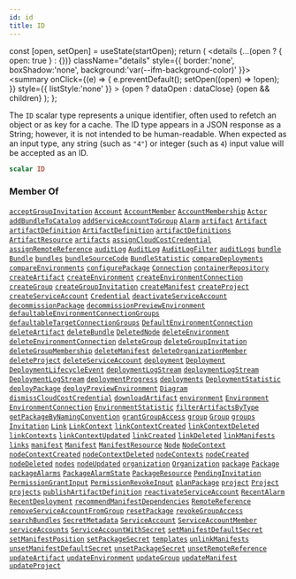 ```yaml
---
id: id
title: ID
---
```









  const [open, setOpen] = useState(startOpen);
  return (
    <details {...(open ? { open: true } : {})} className="details" style={{ border:'none', boxShadow:'none', background:'var(--ifm-background-color)' }}>
      <summary
        onClick={(e) => {
          e.preventDefault();
          setOpen((open) => !open);
        }}
        style={{ listStyle:'none' }}
      >
      {open ? dataOpen : dataClose}
      </summary>
      {open && children}
    </details>
  );
};








The `ID` scalar type represents a unique identifier, often used to refetch an object or as key for a cache. The ID type appears in a JSON response as a String; however, it is not intended to be human-readable. When expected as an input type, any string (such as `"4"`) or integer (such as `4`) input value will be accepted as an ID.


```graphql
scalar ID
```








### Member Of

[`acceptGroupInvitation`](/swapi/operations/mutations/accept-group-invitation.mdx)  <Badge class="badge badge--secondary badge--relation" text="mutation"/><Bullet />[`Account`](/swapi/types/objects/account.mdx)  <Badge class="badge badge--secondary badge--relation" text="object"/><Bullet />[`AccountMember`](/swapi/types/objects/account-member.mdx)  <Badge class="badge badge--secondary badge--relation" text="object"/><Bullet />[`AccountMembership`](/swapi/types/objects/account-membership.mdx)  <Badge class="badge badge--secondary badge--relation" text="object"/><Bullet />[`Actor`](/swapi/types/objects/actor.mdx)  <Badge class="badge badge--secondary badge--relation" text="object"/><Bullet />[`addBundleToCatalog`](/swapi/operations/mutations/add-bundle-to-catalog.mdx)  <Badge class="badge badge--secondary badge--relation" text="mutation"/><Bullet />[`addServiceAccountToGroup`](/swapi/operations/mutations/add-service-account-to-group.mdx)  <Badge class="badge badge--secondary badge--relation" text="mutation"/><Bullet />[`Alarm`](/swapi/types/objects/alarm.mdx)  <Badge class="badge badge--secondary badge--relation" text="object"/><Bullet />[`artifact`](/swapi/operations/queries/artifact.mdx)  <Badge class="badge badge--secondary badge--relation" text="query"/><Bullet />[`Artifact`](/swapi/types/objects/artifact.mdx)  <Badge class="badge badge--secondary badge--relation" text="object"/><Bullet />[`artifactDefinition`](/swapi/operations/queries/artifact-definition.mdx)  <Badge class="badge badge--secondary badge--relation" text="query"/><Bullet />[`ArtifactDefinition`](/swapi/types/objects/artifact-definition.mdx)  <Badge class="badge badge--secondary badge--relation" text="object"/><Bullet />[`artifactDefinitions`](/swapi/operations/queries/artifact-definitions.mdx)  <Badge class="badge badge--secondary badge--relation" text="query"/><Bullet />[`ArtifactResource`](/swapi/types/objects/artifact-resource.mdx)  <Badge class="badge badge--secondary badge--relation" text="object"/><Bullet />[`artifacts`](/swapi/operations/queries/artifacts.mdx)  <Badge class="badge badge--secondary badge--relation" text="query"/><Bullet />[`assignCloudCostCredential`](/swapi/operations/mutations/assign-cloud-cost-credential.mdx)  <Badge class="badge badge--secondary badge--relation" text="mutation"/><Bullet />[`assignRemoteReference`](/swapi/operations/mutations/assign-remote-reference.mdx)  <Badge class="badge badge--secondary badge--relation" text="mutation"/><Bullet />[`auditLog`](/swapi/operations/queries/audit-log.mdx)  <Badge class="badge badge--secondary badge--relation" text="query"/><Bullet />[`AuditLog`](/swapi/types/objects/audit-log.mdx)  <Badge class="badge badge--secondary badge--relation" text="object"/><Bullet />[`AuditLogFilter`](/swapi/types/inputs/audit-log-filter.mdx)  <Badge class="badge badge--secondary badge--relation" text="input"/><Bullet />[`auditLogs`](/swapi/operations/queries/audit-logs.mdx)  <Badge class="badge badge--secondary badge--relation" text="query"/><Bullet />[`bundle`](/swapi/operations/queries/bundle.mdx)  <Badge class="badge badge--secondary badge--relation" text="query"/><Bullet />[`Bundle`](/swapi/types/objects/bundle.mdx)  <Badge class="badge badge--secondary badge--relation" text="object"/><Bullet />[`bundles`](/swapi/operations/queries/bundles.mdx)  <Badge class="badge badge--secondary badge--relation" text="query"/><Bullet />[`bundleSourceCode`](/swapi/operations/queries/bundle-source-code.mdx)  <Badge class="badge badge--secondary badge--relation" text="query"/><Bullet />[`BundleStatistic`](/swapi/types/objects/bundle-statistic.mdx)  <Badge class="badge badge--secondary badge--relation" text="object"/><Bullet />[`compareDeployments`](/swapi/operations/queries/compare-deployments.mdx)  <Badge class="badge badge--secondary badge--relation" text="query"/><Bullet />[`compareEnvironments`](/swapi/operations/queries/compare-environments.mdx)  <Badge class="badge badge--secondary badge--relation" text="query"/><Bullet />[`configurePackage`](/swapi/operations/mutations/configure-package.mdx)  <Badge class="badge badge--secondary badge--relation" text="mutation"/><Bullet />[`Connection`](/swapi/types/objects/connection.mdx)  <Badge class="badge badge--secondary badge--relation" text="object"/><Bullet />[`containerRepository`](/swapi/operations/queries/container-repository.mdx)  <Badge class="badge badge--secondary badge--relation" text="query"/><Bullet />[`createArtifact`](/swapi/operations/mutations/create-artifact.mdx)  <Badge class="badge badge--secondary badge--relation" text="mutation"/><Bullet />[`createEnvironment`](/swapi/operations/mutations/create-environment.mdx)  <Badge class="badge badge--secondary badge--relation" text="mutation"/><Bullet />[`createEnvironmentConnection`](/swapi/operations/mutations/create-environment-connection.mdx)  <Badge class="badge badge--secondary badge--relation" text="mutation"/><Bullet />[`createGroup`](/swapi/operations/mutations/create-group.mdx)  <Badge class="badge badge--secondary badge--relation" text="mutation"/><Bullet />[`createGroupInvitation`](/swapi/operations/mutations/create-group-invitation.mdx)  <Badge class="badge badge--secondary badge--relation" text="mutation"/><Bullet />[`createManifest`](/swapi/operations/mutations/create-manifest.mdx)  <Badge class="badge badge--secondary badge--relation" text="mutation"/><Bullet />[`createProject`](/swapi/operations/mutations/create-project.mdx)  <Badge class="badge badge--secondary badge--relation" text="mutation"/><Bullet />[`createServiceAccount`](/swapi/operations/mutations/create-service-account.mdx)  <Badge class="badge badge--secondary badge--relation" text="mutation"/><Bullet />[`Credential`](/swapi/types/inputs/credential.mdx)  <Badge class="badge badge--secondary badge--relation" text="input"/><Bullet />[`deactivateServiceAccount`](/swapi/operations/mutations/deactivate-service-account.mdx)  <Badge class="badge badge--secondary badge--relation" text="mutation"/><Bullet />[`decommissionPackage`](/swapi/operations/mutations/decommission-package.mdx)  <Badge class="badge badge--secondary badge--relation" text="mutation"/><Bullet />[`decommissionPreviewEnvironment`](/swapi/operations/mutations/decommission-preview-environment.mdx)  <Badge class="badge badge--secondary badge--relation" text="mutation"/><Bullet />[`defaultableEnvironmentConnectionGroups`](/swapi/operations/queries/defaultable-environment-connection-groups.mdx)  <Badge class="badge badge--secondary badge--relation" text="query"/><Bullet />[`defaultableTargetConnectionGroups`](/swapi/operations/queries/defaultable-target-connection-groups.mdx)  <Badge class="badge badge--secondary badge--relation" text="query"/><Bullet />[`DefaultEnvironmentConnection`](/swapi/types/objects/default-environment-connection.mdx)  <Badge class="badge badge--secondary badge--relation" text="object"/><Bullet />[`deleteArtifact`](/swapi/operations/mutations/delete-artifact.mdx)  <Badge class="badge badge--secondary badge--relation" text="mutation"/><Bullet />[`deleteBundle`](/swapi/operations/mutations/delete-bundle.mdx)  <Badge class="badge badge--secondary badge--relation" text="mutation"/><Bullet />[`DeletedNode`](/swapi/types/objects/deleted-node.mdx)  <Badge class="badge badge--secondary badge--relation" text="object"/><Bullet />[`deleteEnvironment`](/swapi/operations/mutations/delete-environment.mdx)  <Badge class="badge badge--secondary badge--relation" text="mutation"/><Bullet />[`deleteEnvironmentConnection`](/swapi/operations/mutations/delete-environment-connection.mdx)  <Badge class="badge badge--secondary badge--relation" text="mutation"/><Bullet />[`deleteGroup`](/swapi/operations/mutations/delete-group.mdx)  <Badge class="badge badge--secondary badge--relation" text="mutation"/><Bullet />[`deleteGroupInvitation`](/swapi/operations/mutations/delete-group-invitation.mdx)  <Badge class="badge badge--secondary badge--relation" text="mutation"/><Bullet />[`deleteGroupMembership`](/swapi/operations/mutations/delete-group-membership.mdx)  <Badge class="badge badge--secondary badge--relation" text="mutation"/><Bullet />[`deleteManifest`](/swapi/operations/mutations/delete-manifest.mdx)  <Badge class="badge badge--secondary badge--relation" text="mutation"/><Bullet />[`deleteOrganizationMember`](/swapi/operations/mutations/delete-organization-member.mdx)  <Badge class="badge badge--secondary badge--relation" text="mutation"/><Bullet />[`deleteProject`](/swapi/operations/mutations/delete-project.mdx)  <Badge class="badge badge--secondary badge--relation" text="mutation"/><Bullet />[`deleteServiceAccount`](/swapi/operations/mutations/delete-service-account.mdx)  <Badge class="badge badge--secondary badge--relation" text="mutation"/><Bullet />[`deployment`](/swapi/operations/queries/deployment.mdx)  <Badge class="badge badge--secondary badge--relation" text="query"/><Bullet />[`Deployment`](/swapi/types/objects/deployment.mdx)  <Badge class="badge badge--secondary badge--relation" text="object"/><Bullet />[`DeploymentLifecycleEvent`](/swapi/types/objects/deployment-lifecycle-event.mdx)  <Badge class="badge badge--secondary badge--relation" text="object"/><Bullet />[`deploymentLogStream`](/swapi/operations/queries/deployment-log-stream.mdx)  <Badge class="badge badge--secondary badge--relation" text="query"/><Bullet />[`deploymentLogStream`](/swapi/operations/subscriptions/deployment-log-stream.mdx)  <Badge class="badge badge--secondary badge--relation" text="subscription"/><Bullet />[`DeploymentLogStream`](/swapi/types/objects/deployment-log-stream.mdx)  <Badge class="badge badge--secondary badge--relation" text="object"/><Bullet />[`deploymentProgress`](/swapi/operations/subscriptions/deployment-progress.mdx)  <Badge class="badge badge--secondary badge--relation" text="subscription"/><Bullet />[`deployments`](/swapi/operations/queries/deployments.mdx)  <Badge class="badge badge--secondary badge--relation" text="query"/><Bullet />[`DeploymentStatistic`](/swapi/types/objects/deployment-statistic.mdx)  <Badge class="badge badge--secondary badge--relation" text="object"/><Bullet />[`deployPackage`](/swapi/operations/mutations/deploy-package.mdx)  <Badge class="badge badge--secondary badge--relation" text="mutation"/><Bullet />[`deployPreviewEnvironment`](/swapi/operations/mutations/deploy-preview-environment.mdx)  <Badge class="badge badge--secondary badge--relation" text="mutation"/><Bullet />[`Diagram`](/swapi/types/objects/diagram.mdx)  <Badge class="badge badge--secondary badge--relation" text="object"/><Bullet />[`dismissCloudCostCredential`](/swapi/operations/mutations/dismiss-cloud-cost-credential.mdx)  <Badge class="badge badge--secondary badge--relation" text="mutation"/><Bullet />[`downloadArtifact`](/swapi/operations/queries/download-artifact.mdx)  <Badge class="badge badge--secondary badge--relation" text="query"/><Bullet />[`environment`](/swapi/operations/queries/environment.mdx)  <Badge class="badge badge--secondary badge--relation" text="query"/><Bullet />[`Environment`](/swapi/types/objects/environment.mdx)  <Badge class="badge badge--secondary badge--relation" text="object"/><Bullet />[`EnvironmentConnection`](/swapi/types/objects/environment-connection.mdx)  <Badge class="badge badge--secondary badge--relation" text="object"/><Bullet />[`EnvironmentStatistic`](/swapi/types/objects/environment-statistic.mdx)  <Badge class="badge badge--secondary badge--relation" text="object"/><Bullet />[`filterArtifactsByType`](/swapi/operations/queries/filter-artifacts-by-type.mdx)  <Badge class="badge badge--secondary badge--relation" text="query"/><Bullet />[`getPackageByNamingConvention`](/swapi/operations/queries/get-package-by-naming-convention.mdx)  <Badge class="badge badge--secondary badge--relation" text="query"/><Bullet />[`grantGroupAccess`](/swapi/operations/mutations/grant-group-access.mdx)  <Badge class="badge badge--secondary badge--relation" text="mutation"/><Bullet />[`group`](/swapi/operations/queries/group.mdx)  <Badge class="badge badge--secondary badge--relation" text="query"/><Bullet />[`Group`](/swapi/types/objects/group.mdx)  <Badge class="badge badge--secondary badge--relation" text="object"/><Bullet />[`groups`](/swapi/operations/queries/groups.mdx)  <Badge class="badge badge--secondary badge--relation" text="query"/><Bullet />[`Invitation`](/swapi/types/objects/invitation.mdx)  <Badge class="badge badge--secondary badge--relation" text="object"/><Bullet />[`Link`](/swapi/types/objects/link.mdx)  <Badge class="badge badge--secondary badge--relation" text="object"/><Bullet />[`LinkContext`](/swapi/types/objects/link-context.mdx)  <Badge class="badge badge--secondary badge--relation" text="object"/><Bullet />[`linkContextCreated`](/swapi/operations/subscriptions/link-context-created.mdx)  <Badge class="badge badge--secondary badge--relation" text="subscription"/><Bullet />[`linkContextDeleted`](/swapi/operations/subscriptions/link-context-deleted.mdx)  <Badge class="badge badge--secondary badge--relation" text="subscription"/><Bullet />[`linkContexts`](/swapi/operations/queries/link-contexts.mdx)  <Badge class="badge badge--secondary badge--relation" text="query"/><Bullet />[`linkContextUpdated`](/swapi/operations/subscriptions/link-context-updated.mdx)  <Badge class="badge badge--secondary badge--relation" text="subscription"/><Bullet />[`linkCreated`](/swapi/operations/subscriptions/link-created.mdx)  <Badge class="badge badge--secondary badge--relation" text="subscription"/><Bullet />[`linkDeleted`](/swapi/operations/subscriptions/link-deleted.mdx)  <Badge class="badge badge--secondary badge--relation" text="subscription"/><Bullet />[`linkManifests`](/swapi/operations/mutations/link-manifests.mdx)  <Badge class="badge badge--secondary badge--relation" text="mutation"/><Bullet />[`links`](/swapi/operations/queries/links.mdx)  <Badge class="badge badge--secondary badge--relation" text="query"/><Bullet />[`manifest`](/swapi/operations/queries/manifest.mdx)  <Badge class="badge badge--secondary badge--relation" text="query"/><Bullet />[`Manifest`](/swapi/types/objects/manifest.mdx)  <Badge class="badge badge--secondary badge--relation" text="object"/><Bullet />[`ManifestResource`](/swapi/types/objects/manifest-resource.mdx)  <Badge class="badge badge--secondary badge--relation" text="object"/><Bullet />[`Node`](/swapi/types/objects/node.mdx)  <Badge class="badge badge--secondary badge--relation" text="object"/><Bullet />[`NodeContext`](/swapi/types/objects/node-context.mdx)  <Badge class="badge badge--secondary badge--relation" text="object"/><Bullet />[`nodeContextCreated`](/swapi/operations/subscriptions/node-context-created.mdx)  <Badge class="badge badge--secondary badge--relation" text="subscription"/><Bullet />[`nodeContextDeleted`](/swapi/operations/subscriptions/node-context-deleted.mdx)  <Badge class="badge badge--secondary badge--relation" text="subscription"/><Bullet />[`nodeContexts`](/swapi/operations/queries/node-contexts.mdx)  <Badge class="badge badge--secondary badge--relation" text="query"/><Bullet />[`nodeCreated`](/swapi/operations/subscriptions/node-created.mdx)  <Badge class="badge badge--secondary badge--relation" text="subscription"/><Bullet />[`nodeDeleted`](/swapi/operations/subscriptions/node-deleted.mdx)  <Badge class="badge badge--secondary badge--relation" text="subscription"/><Bullet />[`nodes`](/swapi/operations/queries/nodes.mdx)  <Badge class="badge badge--secondary badge--relation" text="query"/><Bullet />[`nodeUpdated`](/swapi/operations/subscriptions/node-updated.mdx)  <Badge class="badge badge--secondary badge--relation" text="subscription"/><Bullet />[`organization`](/swapi/operations/queries/organization.mdx)  <Badge class="badge badge--secondary badge--relation" text="query"/><Bullet />[`Organization`](/swapi/types/objects/organization.mdx)  <Badge class="badge badge--secondary badge--relation" text="object"/><Bullet />[`package`](/swapi/operations/queries/package.mdx)  <Badge class="badge badge--secondary badge--relation" text="query"/><Bullet />[`Package`](/swapi/types/objects/package.mdx)  <Badge class="badge badge--secondary badge--relation" text="object"/><Bullet />[`packageAlarms`](/swapi/operations/subscriptions/package-alarms.mdx)  <Badge class="badge badge--secondary badge--relation" text="subscription"/><Bullet />[`PackageAlarmState`](/swapi/types/objects/package-alarm-state.mdx)  <Badge class="badge badge--secondary badge--relation" text="object"/><Bullet />[`PackageResource`](/swapi/types/objects/package-resource.mdx)  <Badge class="badge badge--secondary badge--relation" text="object"/><Bullet />[`PendingInvitation`](/swapi/types/objects/pending-invitation.mdx)  <Badge class="badge badge--secondary badge--relation" text="object"/><Bullet />[`PermissionGrantInput`](/swapi/types/inputs/permission-grant-input.mdx)  <Badge class="badge badge--secondary badge--relation" text="input"/><Bullet />[`PermissionRevokeInput`](/swapi/types/inputs/permission-revoke-input.mdx)  <Badge class="badge badge--secondary badge--relation" text="input"/><Bullet />[`planPackage`](/swapi/operations/mutations/plan-package.mdx)  <Badge class="badge badge--secondary badge--relation" text="mutation"/><Bullet />[`project`](/swapi/operations/queries/project.mdx)  <Badge class="badge badge--secondary badge--relation" text="query"/><Bullet />[`Project`](/swapi/types/objects/project.mdx)  <Badge class="badge badge--secondary badge--relation" text="object"/><Bullet />[`projects`](/swapi/operations/queries/projects.mdx)  <Badge class="badge badge--secondary badge--relation" text="query"/><Bullet />[`publishArtifactDefinition`](/swapi/operations/mutations/publish-artifact-definition.mdx)  <Badge class="badge badge--secondary badge--relation" text="mutation"/><Bullet />[`reactivateServiceAccount`](/swapi/operations/mutations/reactivate-service-account.mdx)  <Badge class="badge badge--secondary badge--relation" text="mutation"/><Bullet />[`RecentAlarm`](/swapi/types/objects/recent-alarm.mdx)  <Badge class="badge badge--secondary badge--relation" text="object"/><Bullet />[`RecentDeployment`](/swapi/types/objects/recent-deployment.mdx)  <Badge class="badge badge--secondary badge--relation" text="object"/><Bullet />[`recommendManifestDependencies`](/swapi/operations/queries/recommend-manifest-dependencies.mdx)  <Badge class="badge badge--secondary badge--relation" text="query"/><Bullet />[`RemoteReference`](/swapi/types/objects/remote-reference.mdx)  <Badge class="badge badge--secondary badge--relation" text="object"/><Bullet />[`removeServiceAccountFromGroup`](/swapi/operations/mutations/remove-service-account-from-group.mdx)  <Badge class="badge badge--secondary badge--relation" text="mutation"/><Bullet />[`resetPackage`](/swapi/operations/mutations/reset-package.mdx)  <Badge class="badge badge--secondary badge--relation" text="mutation"/><Bullet />[`revokeGroupAccess`](/swapi/operations/mutations/revoke-group-access.mdx)  <Badge class="badge badge--secondary badge--relation" text="mutation"/><Bullet />[`searchBundles`](/swapi/operations/queries/search-bundles.mdx)  <Badge class="badge badge--secondary badge--relation" text="query"/><Bullet />[`SecretMetadata`](/swapi/types/objects/secret-metadata.mdx)  <Badge class="badge badge--secondary badge--relation" text="object"/><Bullet />[`ServiceAccount`](/swapi/types/objects/service-account.mdx)  <Badge class="badge badge--secondary badge--relation" text="object"/><Bullet />[`ServiceAccountMember`](/swapi/types/objects/service-account-member.mdx)  <Badge class="badge badge--secondary badge--relation" text="object"/><Bullet />[`serviceAccounts`](/swapi/operations/queries/service-accounts.mdx)  <Badge class="badge badge--secondary badge--relation" text="query"/><Bullet />[`ServiceAccountWithSecret`](/swapi/types/objects/service-account-with-secret.mdx)  <Badge class="badge badge--secondary badge--relation" text="object"/><Bullet />[`setManifestDefaultSecret`](/swapi/operations/mutations/set-manifest-default-secret.mdx)  <Badge class="badge badge--secondary badge--relation" text="mutation"/><Bullet />[`setManifestPosition`](/swapi/operations/mutations/set-manifest-position.mdx)  <Badge class="badge badge--secondary badge--relation" text="mutation"/><Bullet />[`setPackageSecret`](/swapi/operations/mutations/set-package-secret.mdx)  <Badge class="badge badge--secondary badge--relation" text="mutation"/><Bullet />[`templates`](/swapi/operations/queries/templates.mdx)  <Badge class="badge badge--secondary badge--relation" text="query"/><Bullet />[`unlinkManifests`](/swapi/operations/mutations/unlink-manifests.mdx)  <Badge class="badge badge--secondary badge--relation" text="mutation"/><Bullet />[`unsetManifestDefaultSecret`](/swapi/operations/mutations/unset-manifest-default-secret.mdx)  <Badge class="badge badge--secondary badge--relation" text="mutation"/><Bullet />[`unsetPackageSecret`](/swapi/operations/mutations/unset-package-secret.mdx)  <Badge class="badge badge--secondary badge--relation" text="mutation"/><Bullet />[`unsetRemoteReference`](/swapi/operations/mutations/unset-remote-reference.mdx)  <Badge class="badge badge--secondary badge--relation" text="mutation"/><Bullet />[`updateArtifact`](/swapi/operations/mutations/update-artifact.mdx)  <Badge class="badge badge--secondary badge--relation" text="mutation"/><Bullet />[`updateEnvironment`](/swapi/operations/mutations/update-environment.mdx)  <Badge class="badge badge--secondary badge--relation" text="mutation"/><Bullet />[`updateGroup`](/swapi/operations/mutations/update-group.mdx)  <Badge class="badge badge--secondary badge--relation" text="mutation"/><Bullet />[`updateManifest`](/swapi/operations/mutations/update-manifest.mdx)  <Badge class="badge badge--secondary badge--relation" text="mutation"/><Bullet />[`updateProject`](/swapi/operations/mutations/update-project.mdx)  <Badge class="badge badge--secondary badge--relation" text="mutation"/>
